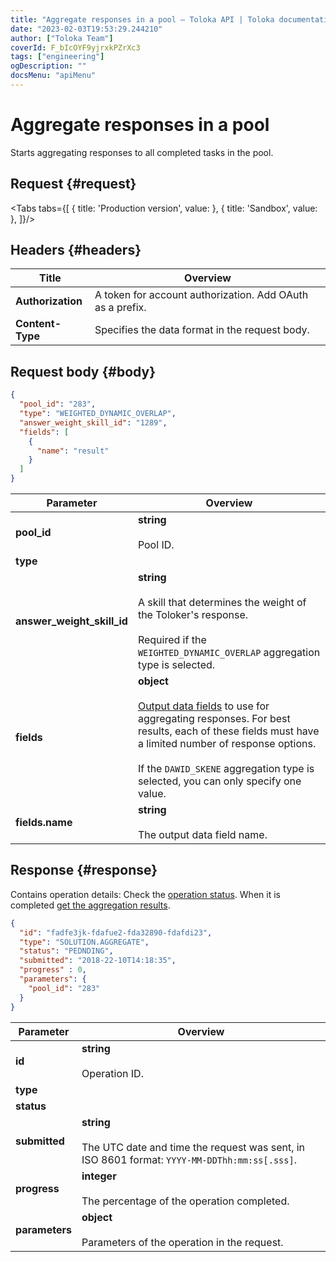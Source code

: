 ```yaml
---
title: "Aggregate responses in a pool — Toloka API | Toloka documentation"
date: "2023-02-03T19:53:29.244210"
author: ["Toloka Team"]
coverId: F_bIcOYF9yjrxkPZrXc3
tags: ["engineering"]
ogDescription: ""
docsMenu: "apiMenu"
---
```



# Aggregate responses in a pool

<Announce/>

Starts aggregating responses to all completed tasks in the pool.

## Request {#request}

<Tabs tabs={[
  { title: 'Production version', value: <AggregateByPoolList1/> },
  { title: 'Sandbox', value: <AggregateByPoolList2/> },
]}/>

## Headers {#headers}

Title | Overview
----- | -----
**Authorization** | A token for account authorization. Add OAuth as a prefix. ||
**Content-Type** | Specifies the data format in the request body.

## Request body {#body}

```json
{
  "pool_id": "283",
  "type": "WEIGHTED_DYNAMIC_OVERLAP",
  "answer_weight_skill_id": "1289",
  "fields": [
    {
      "name": "result"
    }
  ]
}
```

Parameter | Overview
----- | -----
**pool_id** | **string**<br/><br/>Pool ID.
**type** | <AggregateByPoolTable1/>
**answer_weight_skill_id** | **string**<br/><br/>A skill that determines the weight of the Toloker's response.<br/><br/>Required if the `WEIGHTED_DYNAMIC_OVERLAP` aggregation type is selected.
**fields** | **object**<br/><br/>[Output data fields](/docs-new/guide/result-aggregation) to use for aggregating responses. For best results, each of these fields must have a limited number of response options.<br/><br/>If the `DAWID_SKENE` aggregation type is selected, you can only specify one value.
**fields.name** | **string**<br/><br/>The output data field name.

## Response {#response}

Contains operation details: Check the [operation status](/docs-new/api/operations). When it is completed [get the aggregation results](/docs-new/api/get-aggregated-result).

```json
{
  "id": "fadfe3jk-fdafue2-fda32890-fdafdi23",
  "type": "SOLUTION.AGGREGATE",
  "status": "PEDNDING",
  "submitted": "2018-22-10T14:18:35",
  "progress" : 0,
  "parameters": {
    "pool_id": "283"
  }
}
```

Parameter | Overview
----- | -----
**id** | **string**<br/><br/>Operation ID.
**type** | <AggregateByPoolTable2/>
**status** | <AggregateByPoolTable3/>
**submitted** | **string**<br/><br/>The UTC date and time the request was sent, in ISO 8601 format: `YYYY-MM-DDThh:mm:ss[.sss]`.
**progress** | **integer**<br/><br/>The percentage of the operation completed.
**parameters** | **object**<br/><br/>Parameters of the operation in the request.
